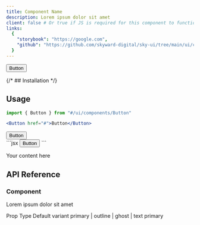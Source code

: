 ```yaml
---
title: Component Name
description: Lorem ipsum dolor sit amet
client: false # Or true if JS is required for this component to function
links:
  {
    "storybook": "https://google.com",
    "github": "https://github.com/skyward-digital/sky-ui/tree/main/ui/components/Component",
  }
---
```



<CodePreview>
  <Button href="#">Button</Button>
</CodePreview>

{/* ## Installation */}

## Usage

```jsx
import { Button } from "#/ui/components/Button"
```

```jsx
<Button href="#">Button</Button>
```

<CodePreview client:load>
  <Button href="#">Button</Button>
  <div slot="code">
    ```jsx
    <Button href="#">Button</Button>
    ```
  </div>
</CodePreview>

Your content here

## API Reference

### Component

Lorem ipsum dolor sit amet

<Table>
  <thead>
    <TableRow>
      <TableHeaderCell>Prop</TableHeaderCell>
      <TableHeaderCell>Type</TableHeaderCell>
      <TableHeaderCell>Default</TableHeaderCell>
    </TableRow>
  </thead>
  <tbody>
    <TableRow>
      <TableCell>variant</TableCell>
      <TableCell>primary | outline | ghost | text</TableCell>
      <TableCell>primary</TableCell>
    </TableRow>
  </tbody>
</Table>
